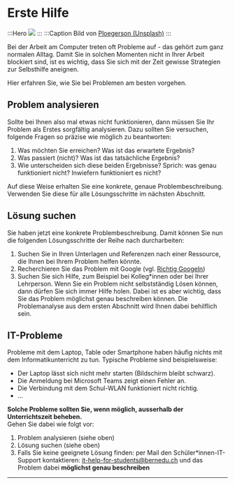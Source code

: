 # Erste Hilfe
:::Hero
![](./img/erste-hilfe.jpeg)
:::
:::Caption
Bild von <a href="https://unsplash.com/photos/orange-erste-hilfe-med-kit-j-ped4HD32Q?utm_content=creditCopyText&utm_medium=referral&utm_source=unsplash">Ploegerson (Unsplash)</a>
:::

Bei der Arbeit am Computer treten oft Probleme auf - das gehört zum ganz normalen Alltag. Damit Sie in solchen Momenten nicht in Ihrer Arbeit blockiert sind, ist es wichtig, dass Sie sich mit der Zeit gewisse Strategien zur Selbsthilfe aneignen.

Hier erfahren Sie, wie Sie bei Problemen am besten vorgehen.

## Problem analysieren
Sollte bei Ihnen also mal etwas nicht funktionieren, dann müssen Sie Ihr Problem als Erstes sorgfältig analysieren. Dazu sollten Sie versuchen, folgende Fragen so präzise wie möglich zu beantworten:

1. Was möchten Sie erreichen? Was ist das erwartete Ergebnis?
2. Was passiert (nicht)? Was ist das tatsächliche Ergebnis?
3. Wie unterscheiden sich diese beiden Ergebnisse? Sprich: was genau funktioniert nicht? Inwiefern funktioniert es nicht?

Auf diese Weise erhalten Sie eine konkrete, genaue Problembeschreibung. Verwenden Sie diese für alle Lösungsschritte im nächsten Abschnitt.

## Lösung suchen
Sie haben jetzt eine konkrete Problembeschreibung. Damit können Sie nun die folgenden Lösungsschritte der Reihe nach durcharbeiten:

1. Suchen Sie in Ihren Unterlagen und Referenzen nach einer Ressource, die Ihnen bei Ihrem Problem helfen könnte.
2. Recherchieren Sie das Problem mit Google (vgl. [Richtig Googeln](Suchmaschinen#richtig-googlen))
3. Suchen Sie sich Hilfe, zum Beispiel bei Kolleg*innen oder bei Ihrer Lehrperson. Wenn Sie ein Problem nicht selbstständig Lösen können, dann dürfen Sie sich immer Hilfe holen. Dabei ist es aber wichtig, dass Sie das Problem möglichst genau beschreiben können. Die Problemanalyse aus dem ersten Abschnitt wird Ihnen dabei behilflich sein.

## IT-Probleme
Probleme mit dem Laptop, Table oder Smartphone haben häufig nichts mit dem Informatikunterricht zu tun. Typische Probleme sind beispielsweise:

- Der Laptop lässt sich nicht mehr starten (Bildschirm bleibt schwarz).
- Die Anmeldung bei Microsoft Teams zeigt einen Fehler an.
- Die Verbindung mit dem Schul-WLAN funktioniert nicht richtig.
- ...

**Solche Probleme sollten Sie, wenn möglich, ausserhalb der Unterrichtszeit beheben.**\
Gehen Sie dabei wie folgt vor:

1. Problem analysieren (siehe oben)
2. Lösung suchen (siehe oben)
3. Falls Sie keine geeignete Lösung finden: per Mail den Schüler*innen-IT-Support kontaktieren: [it-help-for-students@bernedu.ch](mailto:it-help-for-students@bernedu.ch) und das Problem dabei **möglichst genau beschreiben**

---

